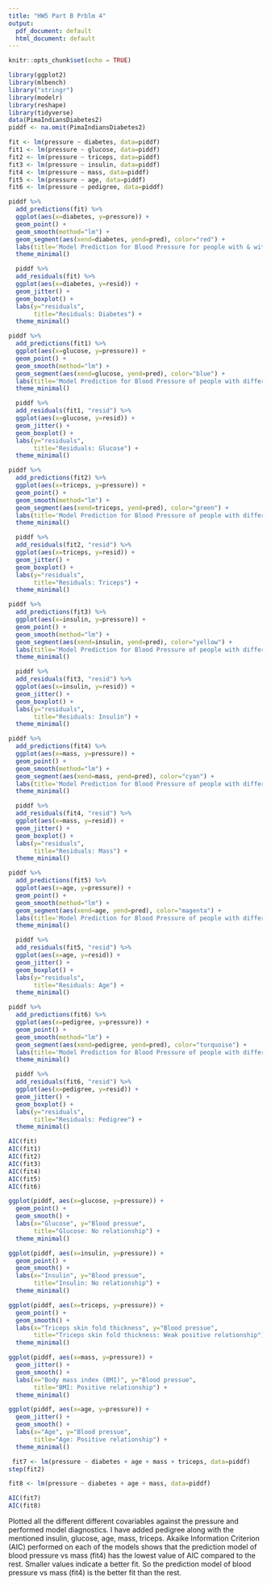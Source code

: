 ```yaml
---
title: "HW5 Part B Prblm 4"
output:
  pdf_document: default
  html_document: default
---
```


```r
knitr::opts_chunk$set(echo = TRUE)
```

```r
library(ggplot2)
library(mlbench)
library("stringr")
library(modelr)
library(reshape)
library(tidyverse)
data(PimaIndiansDiabetes2)
piddf <- na.omit(PimaIndiansDiabetes2)
```

```r
fit <- lm(pressure ~ diabetes, data=piddf)
fit1 <- lm(pressure ~ glucose, data=piddf)
fit2 <- lm(pressure ~ triceps, data=piddf)
fit3 <- lm(pressure ~ insulin, data=piddf)
fit4 <- lm(pressure ~ mass, data=piddf)
fit5 <- lm(pressure ~ age, data=piddf)
fit6 <- lm(pressure ~ pedigree, data=piddf)
```

```r
piddf %>%
  add_predictions(fit) %>%
  ggplot(aes(x=diabetes, y=pressure)) +
  geom_point() +
  geom_smooth(method="lm") +
  geom_segment(aes(xend=diabetes, yend=pred), color="red") +
  labs(title='Model Prediction for Blood Pressure for people with & without Diabetes',x="People with & without Diabetes", y="Blood Pressure")+
  theme_minimal()
```

```r
  piddf %>%
  add_residuals(fit) %>%
  ggplot(aes(x=diabetes, y=resid)) +
  geom_jitter() +
  geom_boxplot() +
  labs(y="residuals",
       title="Residuals: Diabetes") +
  theme_minimal()
```

```r
piddf %>%
  add_predictions(fit1) %>%
  ggplot(aes(x=glucose, y=pressure)) +
  geom_point() +
  geom_smooth(method="lm") +
  geom_segment(aes(xend=glucose, yend=pred), color="blue") +
  labs(title='Model Prediction for Blood Pressure of people with different glucose levels',x="People glucose level", y="Blood Pressure")+
  theme_minimal()
```

```r
  piddf %>%
  add_residuals(fit1, "resid") %>%
  ggplot(aes(x=glucose, y=resid)) +
  geom_jitter() +
  geom_boxplot() +
  labs(y="residuals",
       title="Residuals: Glucose") +
  theme_minimal()
```

```r
piddf %>%
  add_predictions(fit2) %>%
  ggplot(aes(x=triceps, y=pressure)) +
  geom_point() +
  geom_smooth(method="lm") +
  geom_segment(aes(xend=triceps, yend=pred), color="green") +
  labs(title='Model Prediction for Blood Pressure of people with different triceps',x="People triceps", y="Blood Pressure")+
  theme_minimal()
```

```r
  piddf %>%
  add_residuals(fit2, "resid") %>%
  ggplot(aes(x=triceps, y=resid)) +
  geom_jitter() +
  geom_boxplot() +
  labs(y="residuals",
       title="Residuals: Triceps") +
  theme_minimal()
```

```r
piddf %>%
  add_predictions(fit3) %>%
  ggplot(aes(x=insulin, y=pressure)) +
  geom_point() +
  geom_smooth(method="lm") +
  geom_segment(aes(xend=insulin, yend=pred), color="yellow") +
  labs(title='Model Prediction for Blood Pressure of people with different insulin levels',x="People insulin levels", y="Blood Pressure")+
  theme_minimal()
```

```r
  piddf %>%
  add_residuals(fit3, "resid") %>%
  ggplot(aes(x=insulin, y=resid)) +
  geom_jitter() +
  geom_boxplot() +
  labs(y="residuals",
       title="Residuals: Insulin") +
  theme_minimal()
```

```r
piddf %>%
  add_predictions(fit4) %>%
  ggplot(aes(x=mass, y=pressure)) +
  geom_point() +
  geom_smooth(method="lm") +
  geom_segment(aes(xend=mass, yend=pred), color="cyan") +
  labs(title='Model Prediction for Blood Pressure of people with different mass',x="People mass", y="Blood Pressure")+
  theme_minimal()
```

```r
  piddf %>%
  add_residuals(fit4, "resid") %>%
  ggplot(aes(x=mass, y=resid)) +
  geom_jitter() +
  geom_boxplot() +
  labs(y="residuals",
       title="Residuals: Mass") +
  theme_minimal()
```

```r
piddf %>%
  add_predictions(fit5) %>%
  ggplot(aes(x=age, y=pressure)) +
  geom_point() +
  geom_smooth(method="lm") +
  geom_segment(aes(xend=age, yend=pred), color="magenta") +
  labs(title='Model Prediction for Blood Pressure of people with different age',x="People age", y="Blood Pressure")+
  theme_minimal()
```

```r
  piddf %>%
  add_residuals(fit5, "resid") %>%
  ggplot(aes(x=age, y=resid)) +
  geom_jitter() +
  geom_boxplot() +
  labs(y="residuals",
       title="Residuals: Age") +
  theme_minimal()
```

```r
piddf %>%
  add_predictions(fit6) %>%
  ggplot(aes(x=pedigree, y=pressure)) +
  geom_point() +
  geom_smooth(method="lm") +
  geom_segment(aes(xend=pedigree, yend=pred), color="turquoise") +
  labs(title='Model Prediction for Blood Pressure of people with different pedigree',x="People pedigree", y="Blood Pressure")+
  theme_minimal()
```

```r
  piddf %>%
  add_residuals(fit6, "resid") %>%
  ggplot(aes(x=pedigree, y=resid)) +
  geom_jitter() +
  geom_boxplot() +
  labs(y="residuals",
       title="Residuals: Pedigree") +
  theme_minimal()
```

```r
AIC(fit)
AIC(fit1)
AIC(fit2)
AIC(fit3)
AIC(fit4)
AIC(fit5)
AIC(fit6)
```

```r
ggplot(piddf, aes(x=glucose, y=pressure)) +
  geom_point() +
  geom_smooth() +
  labs(x="Glucose", y="Blood pressue",
       title="Glucose: No relationship") +
  theme_minimal()
```

```r
ggplot(piddf, aes(x=insulin, y=pressure)) +
  geom_point() +
  geom_smooth() +
  labs(x="Insulin", y="Blood pressue",
       title="Insulin: No relationship") +
  theme_minimal()
```

```r
ggplot(piddf, aes(x=triceps, y=pressure)) +
  geom_point() +
  geom_smooth() +
  labs(x="Triceps skin fold thickness", y="Blood pressue",
       title="Triceps skin fold thickness: Weak positive relationship") +
  theme_minimal()
```

```r
ggplot(piddf, aes(x=mass, y=pressure)) +
  geom_jitter() +
  geom_smooth() +
  labs(x="Body mass index (BMI)", y="Blood pressue",
       title="BMI: Positive relationship") +
  theme_minimal()
```

```r
ggplot(piddf, aes(x=age, y=pressure)) +
  geom_jitter() +
  geom_smooth() +
  labs(x="Age", y="Blood pressue",
       title="Age: Positive relationship") +
  theme_minimal()
```

```r
 fit7 <- lm(pressure ~ diabetes + age + mass + triceps, data=piddf)
step(fit2)
```

```r
fit8 <- lm(pressure ~ diabetes + age + mass, data=piddf)
```

```r
AIC(fit7)
AIC(fit8)
```
Plotted all the different different covariables against the pressure and performed model diagnostics. I have added pedigree along with the mentioned insulin, glucose, age, mass, triceps. Akaike Information Criterion (AIC) performed on each of the models shows that the prediction model of blood pressure vs mass (fit4) has the lowest value of AIC compared to the rest. Smaller values indicate a better fit. So the prediction model of blood pressure vs mass (fit4) is the better fit than the rest.
